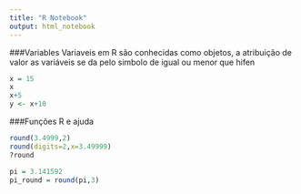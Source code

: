 ```yaml
---
title: "R Notebook"
output: html_notebook
---
```


###Variables
Variaveis em R são conhecidas como objetos, a atribuição de valor as variáveis se da pelo simbolo de igual ou menor que hifen
```r
x = 15
x
x+5
y <- x+10 
```

###Funções R e ajuda

```r
round(3.4999,2)
round(digits=2,x=3.49999)
?round

pi = 3.141592
pi_round = round(pi,3)
```
